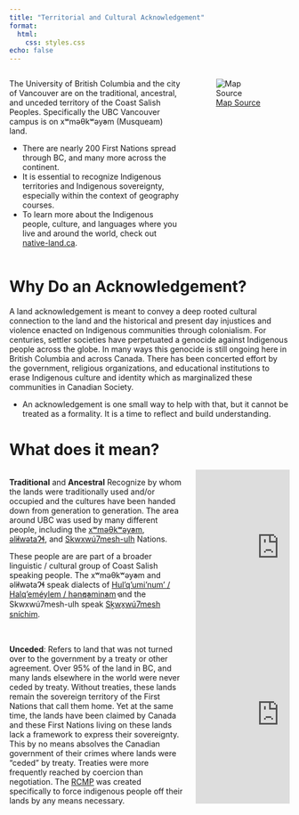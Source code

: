 ```yaml
---
title: "Territorial and Cultural Acknowledgement"
format: 
  html:
    css: styles.css
echo: false
---
```


:::: {.columns}

:::{.column width="63%"}

The University of British Columbia and the city of Vancouver are on the traditional, ancestral, and unceded territory of the Coast Salish Peoples.  Specifically the UBC Vancouver campus is on xʷməθkʷəy̓əm (Musqueam) land. 

* There are nearly 200 First Nations spread through BC, and many more across the continent.  
* It is essential to recognize Indigenous territories and Indigenous sovereignty, especially within the context of geography courses.
* To learn more about the Indigenous people, culture, and languages where you live and around the world, check out [native-land.ca](https://native-land.ca).

:::

:::{.column width="35%"}

![[Map Source](https://opentextbc.ca/indigenizationfoundations/chapter/acknowledging-traditional-territories/)](images/first-nations-bc.jpg)

:::

::::




# Why Do an Acknowledgement?

A land acknowledgement is meant to convey a deep rooted cultural connection to the land and the historical and present day injustices and violence enacted on Indigenous communities through colonialism.  For centuries, settler societies have perpetuated a genocide against Indigenous people across the globe.  In many ways this genocide is still ongoing here in British Columbia and across Canada.  There has been concerted effort by the government, religious organizations, and educational institutions to erase Indigenous culture and identity which as marginalized these communities in Canadian Society.

* An acknowledgement is one small way to help with that, but it cannot be treated as a formality.  It is a time to reflect and build understanding.  

# What does it mean?

:::: {.columns}

:::{.column width="65%"}

**Traditional** and **Ancestral** Recognize by whom the lands were traditionally used and/or occupied and the cultures have been handed down from generation to generation.  The area around UBC was used by many different people, including the [xʷməθkʷəy̓əm](https://native-land.ca/maps/territories/x%ca%b7m%c9%99%ce%b8k%ca%b7%c9%99y%cc%93%c9%99m/), [əl̓ilwətaɁɬ](https://native-land.ca/maps/territories/tsleil-waututh-s%c9%99l%cc%93ilw%c9%99ta%c9%82%c9%ac/), and [Skwxwú7mesh-ulh](https://native-land.ca/maps/territories/skwxwu7mesh-uxwumixw/) Nations.  

These people are are part of a broader linguistic / cultural group of Coast Salish speaking people.  The xʷməθkʷəy̓əm and əl̓ilwətaɁɬ speak dialects of [Hul’q’umi’num’ / Halq’eméylem / hən̓q̓əmin̓əm̓](https://native-land.ca/maps/languages/hulquminum-halqemeylem-h%c9%99n%cc%93q%cc%93%c9%99min%cc%93%c9%99m%cc%93/) and the Skwxwú7mesh-ulh speak [Sḵwx̱wú7mesh sníchim](https://native-land.ca/maps/languages/s%e1%b8%b5wx%cc%b1wu7mesh-snichim/).

:::

:::{.column width="35%"}


<iframe src="https://native-land.ca/api/embed/embed.html?maps=languages&&name=coast-salish" style="height:300px; border:none;"></iframe>


:::

::::

:::: {.columns}

:::{.column width="65%"}


**Unceded**: Refers to land that was not turned over to the government by a treaty or other agreement.  Over 95% of the land in BC, and many lands elsewhere in the world were never ceded by treaty.  Without treaties, these lands remain the sovereign territory of the First Nations that call them home.  Yet at the same time, the lands have been claimed by Canada and these First Nations living on these lands lack a framework to express their sovereignty.  This by no means absolves the Canadian government of their crimes where lands were "ceded" by treaty.  Treaties were more frequently reached by coercion than negotiation.  The [RCMP](https://www.cbc.ca/listen/cbc-podcasts/203-the-secret-life-of-canada/episode/15798131-s3-the-mounties-always-get-their-land-part-1) was created specifically to force indigenous people off their lands by any means necessary.

:::

::: {.column width="35%"}


<iframe src="https://native-land.ca/api/embed/embed.html?maps=treaties" style="height:300px; border:none;"></iframe>

:::

::::

